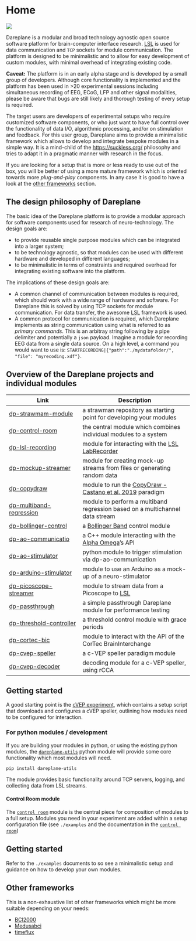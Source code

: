 # Home

![](/assets/single_dareplane_logo.svg)

Dareplane is a modular and broad technology agnostic open source software platform for brain-computer interface research. [LSL](https://labstreaminglayer.org) is used for data communication and `TCP` sockets for module communication. The platform is designed to be minimalistic and to allow for easy development of custom modules, with minimal overhead of integrating existing code.

**Caveat:** The platform is in an early alpha stage and is developed by a small group of developers. Although core functionality is implemented and the platform has been used in >20 experimental sessions including simultaneous recording of EEG, ECoG, LFP and other signal modalities, please be aware that bugs are still likely and thorough testing of every setup is required.

The target users are developers of experimental setups who require customized software components, or who just want to have full control over the functionality of data I/O, algorithmic processing, and/or on stimulation and feedback. For this user group, Dareplane aims to provide a minimalistic framework which allows to develop and integrate bespoke modules in a simple way. It is a mind-child of the [https://suckless.org/](https://suckless.org/) philosophy and tries to adapt it in a pragmatic manner with research in the focus.

If you are looking for a setup that is more or less ready to use out of the box, you will be better of using a more mature framework which is oriented towards more _plug-and-play_ components. In any case it is good to have a look at the [other frameworks](#other-frameworks) section.

## The design philosophy of Dareplane

The basic idea of the Dareplane platform is to provide a modular approach for software components used for research of neuro-technology. The design goals are:

- to provide reusable single purpose modules which can be integrated into a larger system;
- to be technology agnostic, so that modules can be used with different hardware and developed in different languages;
- to be minimalistic in terms of constraints and required overhead for integrating existing software into the platform.

The implications of these design goals are:

- A common channel of communication between modules is required, which should work with a wide range of hardware and software. For Dareplane this is solved by using TCP sockets for module communication. For data transfer, the awesome [LSL](https://labstreaminglayer.org/) framework is used.
- A common protocol for communication is required, which Dareplane implements as string communication using what is referred to as _primary commands_. This is an arbitray string following by a pipe delimiter and potentially a `json` payload. Imagine a module for recording EEG data from a single data source. On a high level, a command you would want to use is: `STARTRECORDING|{"path":"./mydatafolder/", "file": "myrecoding.xdf"}`.

## Overview of the Dareplane projects and individual modules

| Link                                                                         | Description                                                                                                        |
| ---------------------------------------------------------------------------- | ------------------------------------------------------------------------------------------------------------------ |
| [dp-strawmam-module](https://github.com/bsdlab/dp-strawman-module)           | a strawman repository as starting point for developing your modules                                                |
| [dp-control-room](https://github.com/bsdlab/dp-control-room)                 | the central module which combines individual modules to a system                                                   |
| [dp-lsl-recording](https://github.com/bsdlab/dp-lsl-recording)               | module for interacting with the [LSL LabRecorder](https://github.com/labstreaminglayer/App-LabRecorder)            |
| [dp-mockup-streamer](https://github.com/bsdlab/dp-mockup-streamer)           | module for creating mock-up streams from files or generating random data                                           |
| [dp-copydraw](https://github.com/bsdlab/dp-copydraw)                         | module to run the [CopyDraw - Castano et al. 2019](https://ieeexplore.ieee.org/abstract/document/8839739) paradigm |
| [dp-multiband-regression](https://github.com/bsdlab/dp-multiband-regression) | module to perform a multiband regression based on a multichannel data stream                                       |
| [dp-bollinger-control](https://github.com/bsdlab/dp-bollinger-control)       | a [Bollinger Band](https://en.wikipedia.org/wiki/Bollinger_Bands) control module                                   |
| [dp-ao-communicatio](https://github.com/bsdlab/dp-ao-communication)          | a C++ module interacting with the [Alpha Omega](https://www.alphaomega-eng.com/Neuro-Omega-System)'s API           |
| [dp-ao-stimulator](https://github.com/bsdlab/dp-ao-stimulator)               | python module to trigger stimulation via dp-ao-communication                                                       |
| [dp-arduino-stimulator](https://github.com/bsdlab/dp-arduino-stimulator)     | module to use an Arduino as a mock-up of a neuro-stimulator                                                        |
| [dp-picoscope-streamer](https://github.com/bsdlab/dp-picoscope-streamer)     | module to stream data from a Picoscope to [LSL](https://labstreaminglayer.org)                                     |
| [dp-passthrough](https://github.com/bsdlab/dp-passthrough)                   | a simple passthrough Dareplane module for performance testing                                                      |
| [dp-threshold-controller](https://github.com/bsdlab/dp-threshold-controller) | a threshold control module with grace periods                                                                      |
| [dp-cortec-bic](https://github.com/bsdlab/dp-cortec-bic)                     | module to interact with the API of the CorTec BrainInterchange                                                     |
| [dp-cvep-speller](https://github.com/thijor/dp-cvep-speller)                 | a c-VEP speller paradigm module                                                                                    |
| [dp-cvep-decoder](https://github.com/thijor/dp-cvep-decoder)                 | decoding module for a c-VEP speller, using rCCA                                                                    |

## Getting started

A good starting point is the [cVEP experiment](https://github.com/thijor/dp-cvep), which contains a setup script that downloads and configures a cVEP speller, outlining how modules need to be configured for interaction.

### For python modules / development

If you are building your modules in python, or using the existing python modules, the [`dareplane-utils`](https://pypi.org/project/dareplane-utils/) python module will provide some core functionality which most modules will need.

```
pip install dareplane-utils
```

The module provides basic functionality around TCP servers, logging, and collecting data from LSL streams.

#### Control Room module

The [`control room`](https://github.com/bsdlab/dp-control-room) module is the central piece for composition of modules to a full setup.
Modules you need in your experiment are added within a setup configuration file (see `./examples` and the documentation in the [`control room`](https://github.com/bsdlab/dp-control-room))

## Getting started

Refer to the `./examples` documents to so see a minimalistic setup and guidance on how to develop
your own modules.

## Other frameworks

This is a non-exhaustive list of other frameworks which might be more suitable depending on your needs:

- [BCI2000](https://www.bci2000.org/)
- [Medusabci](https://www.medusabci.com/)
- [timeflux](https://timeflux.io/)
